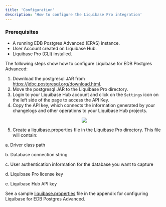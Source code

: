 ```yaml
---
title: 'Configuration'
description: 'How to configure the Liquibase Pro integration'
---
```

### Prerequisites

- A running EDB Postgres Advanced (EPAS) instance.
- User Account created on Liquibase Hub.
- Liquibase Pro (CLI) installed.

The following steps show how to configure Liquibase for EDB Postgres Advanced:

1. Download the postgresql JAR from https://jdbc.postgresql.org/download.html.
2. Move the postgresql JAR to the Liquibase Pro directory.
3. Login to your Liquibase Hub account and click on the `Settings` icon on the left side of the page to access the API Key.
4. Copy the API key, which connects the information generated by your changelogs and other operations to your Liquibase Hub projects.

<p align="center">
  <img  src="Images/ConfigurationPrerequisites1.png">
</p>


5. Create a liquibase.properties file in the Liquibase Pro directory. This file will contain:

  a. Driver class path

  b. Database connection string

  c. User authentication information for the database you want to capture

  d. Liquibase Pro license key

  e. Liquibase Hub API key

See a sample [liquibase.properties](07-Appendix.mdx) file in the appendix for configuring Liquibase for EDB Postgres Advanced.